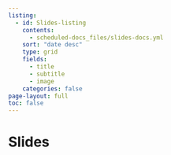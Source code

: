 ```yaml
---
listing:
  - id: Slides-listing
    contents: 
      - scheduled-docs_files/slides-docs.yml
    sort: "date desc"
    type: grid
    fields: 
      - title
      - subtitle
      - image
    categories: false
page-layout: full
toc: false
---
```


# Slides

:::{#Slides-listing}
:::

